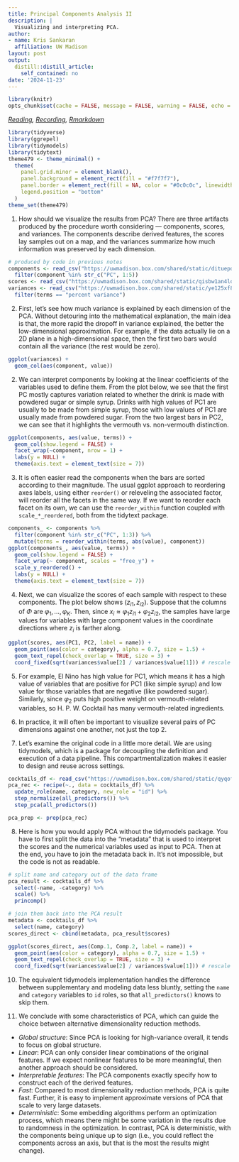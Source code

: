 ```yaml
---
title: Principal Components Analysis II
description: |
  Visualizing and interpreting PCA.
author:
- name: Kris Sankaran
  affiliation: UW Madison
layout: post
output:
  distill::distill_article:
    self_contained: no
date: '2024-11-23'
---
```


```r
library(knitr)
opts_chunk$set(cache = FALSE, message = FALSE, warning = FALSE, echo = TRUE)
```

_[Reading](https://juliasilge.com/blog/cocktail-recipes-umap/), [Recording](https://mediaspace.wisc.edu/media/Week%2010%20%5B3%5D%20Principal%20Components%20Analysis%20II/1_uows5d33), [Rmarkdown](https://github.com/krisrs1128/stat436_s24/blob/main/notes/2024-12-27-week10-3.Rmd)_

```r
library(tidyverse)
library(ggrepel)
library(tidymodels)
library(tidytext)
theme479 <- theme_minimal() + 
  theme(
    panel.grid.minor = element_blank(),
    panel.background = element_rect(fill = "#f7f7f7"),
    panel.border = element_rect(fill = NA, color = "#0c0c0c", linewidth = 0.6),
    legend.position = "bottom"
  )
theme_set(theme479)
```

1. How should we visualize the results from PCA? There are three artifacts
produced by the procedure worth considering — components, scores, and variances.
The components describe derived features, the scores lay samples out on a map,
and the variances summarize how much information was preserved by each
dimension.

```r
# produced by code in previous notes
components <- read_csv("https://uwmadison.box.com/shared/static/dituepd0751qqsims22v2liukuk0v4bf.csv") %>%
  filter(component %in% str_c("PC", 1:5))
scores <- read_csv("https://uwmadison.box.com/shared/static/qisbw1an4lo8naifoxyu4dqv4bfsotcu.csv")
variances <- read_csv("https://uwmadison.box.com/shared/static/ye125xf8800zc5eh3rfeyzszagqkaswf.csv") %>%
  filter(terms == "percent variance")
```

2. First, let's see how much variance is explained by each dimension of the PCA.
Without detouring into the mathematical explanation, the main idea is that, the
more rapid the dropoff in variance explained, the better the low-dimensional
approximation. For example, if the data actually lie on a 2D plane in a
high-dimensional space, then the first two bars would contain all the variance
(the rest would be zero).

```r
ggplot(variances) +
  geom_col(aes(component, value))
```

2. We can interpret components by looking at the linear coefficients of the
variables used to define them. From the plot below, we see that the first PC
mostly captures variation related to whether the drink is made with powdered
sugar or simple syrup. Drinks with high values of PC1 are usually to be made
from simple syrup, those with low values of PC1 are usually made from powdered
sugar. From the two largest bars in PC2, we can see that it highlights the
vermouth vs. non-vermouth distinction.

```r
ggplot(components, aes(value, terms)) +
  geom_col(show.legend = FALSE) +
  facet_wrap(~component, nrow = 1) +
  labs(y = NULL) +
  theme(axis.text = element_text(size = 7))
```

3. It is often easier read the components when the bars are sorted according to
their magnitude. The usual ggplot approach to reordering axes labels, using
either `reorder()` or releveling the associated factor, will reorder all the
facets in the same way. If we want to reorder each facet on its own, we can use
the `reorder_within` function coupled with `scale_*_reordered`, both from the
tidytext package.

```r
components_ <- components %>%
  filter(component %in% str_c("PC", 1:3)) %>%
  mutate(terms = reorder_within(terms, abs(value), component))
ggplot(components_, aes(value, terms)) +
  geom_col(show.legend = FALSE) +
  facet_wrap(~ component, scales = "free_y") +
  scale_y_reordered() +
  labs(y = NULL) +
  theme(axis.text = element_text(size = 7))
```

4. Next, we can visualize the scores of each sample with respect to these
components. The plot below shows $\left(z_{i1}, z_{i2}\right)$. Suppose that the
columns of $\Phi$ are $\varphi_{1}, \dots, \varphi_{K}$. Then, since $x_{i}
\approx \varphi_{1}z_{i1} + \varphi_{2} z_{i2}$, the samples have large values
for variables with large component values in the coordinate directions where
$z_{i}$ is farther along.

```r
ggplot(scores, aes(PC1, PC2, label = name)) +
  geom_point(aes(color = category), alpha = 0.7, size = 1.5) +
  geom_text_repel(check_overlap = TRUE, size = 3) +
  coord_fixed(sqrt(variances$value[2] / variances$value[1])) # rescale axes to reflect variance
```

5. For example, El Nino has high value for PC1, which means it has a high value
of variables that are positive for PC1 (like simple syrup) and low value for
those variables that are negative (like powdered sugar). Similarly, since
$\varphi_{2}$ puts high positive weight on vermouth-related variables, so H. P.
W. Cocktail has many vermouth-related ingredients.

6. In practice, it will often be important to visualize several pairs of PC
dimensions against one another, not just the top 2.

7. Let’s examine the original code in a little more detail. We are using
tidymodels, which is a package for decoupling the definition and execution of a
data pipeline. This compartmentalization makes it easier to design and reuse
across settings.

```r
cocktails_df <- read_csv("https://uwmadison.box.com/shared/static/qyqof2512qsek8fpnkqqiw3p1jb77acf.csv")
pca_rec <- recipe(~., data = cocktails_df) %>%
  update_role(name, category, new_role = "id") %>%
  step_normalize(all_predictors()) %>%
  step_pca(all_predictors())

pca_prep <- prep(pca_rec)
```

8. Here is how you would apply PCA without the tidymodels package. You have to
first split the data into the "metadata" that is used to interpret the scores
and the numerical variables used as input to PCA. Then at the end, you have to
join the metadata back in. It's not impossible, but the code is not as readable.

```r
# split name and category out of the data frame
pca_result <- cocktails_df %>%
  select(-name, -category) %>%
  scale() %>%
  princomp()

# join them back into the PCA result
metadata <- cocktails_df %>%
  select(name, category)
scores_direct <- cbind(metadata, pca_result$scores)

ggplot(scores_direct, aes(Comp.1, Comp.2, label = name)) +
  geom_point(aes(color = category), alpha = 0.7, size = 1.5) +
  geom_text_repel(check_overlap = TRUE, size = 3) +
  coord_fixed(sqrt(variances$value[2] / variances$value[1])) # rescale axes to reflect variance
```

10. The equivalent tidymodels implementation handles the difference between
supplementary and modeling data less bluntly, setting the `name` and `category`
variables to `id` roles, so that `all_predictors()` knows to skip them.

11. We conclude with some characteristics of PCA, which can guide the choice
between alternative dimensionality reduction methods.

  * *Global structure*: Since PCA is looking for high-variance overall, it tends
  to focus on global structure.
  * *Linear*: PCA can only consider linear combinations of the original
  features. If we expect nonlinear features to be more meaningful, then another
  approach should be considered.
  * *Interpretable features*: The PCA components exactly specify how to
  construct each of the derived features.
  * *Fast*: Compared to most dimensionality reduction methods, PCA is quite
  fast. Further, it is easy to implement approximate versions of PCA that scale
  to very large datasets.
  * *Deterministic*: Some embedding algorithms perform an optimization process,
  which means there might be some variation in the results due to randomness in
  the optimization. In contrast, PCA is deterministic, with the components being
  unique up to sign (i.e., you could reflect the components across an axis, but
  that is the most the results might change).
  
